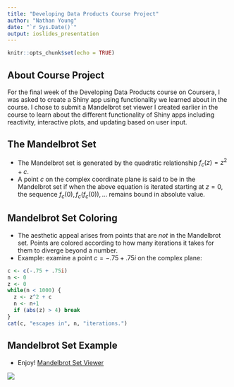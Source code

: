```yaml
---
title: "Developing Data Products Course Project"
author: "Nathan Young"
date: "`r Sys.Date()`"
output: ioslides_presentation
---
```


```r
knitr::opts_chunk$set(echo = TRUE)
```

## About Course Project
For the final week of the Developing Data Products course on Coursera, I was asked to create a Shiny app using functionality we learned about in the course. I chose to submit a Mandelbrot set viewer I created earlier in the course to learn about the different functionality of Shiny apps including reactivity, interactive plots, and updating based on user input.

## The Mandelbrot Set
* The Mandelbrot set is generated by the quadratic relationship $f_c(z)=z^2+c$. 
* A point $c$ on the complex coordinate plane is said to be in the Mandelbrot set if when the above equation is iterated starting at $z=0$, the sequence $f_c(0), f_c(f_c(0)), \dots$ remains bound in absolute value.

## Mandelbrot Set Coloring {.smaller}
* The aesthetic appeal arises from points that are *not* in the Mandelbrot set. Points are colored according to how many iterations it takes for them to diverge beyond a number. 
* Example: examine a point $c = -.75+.75i$ on the complex plane: 

```r
c <- c(-.75 + .75i)
n <- 0
z <- 0
while(n < 1000) {
  z <- z^2 + c
  n <- n+1
  if (abs(z) > 4) break
}
cat(c, "escapes in", n, "iterations.")
```

## Mandelbrot Set Example
* Enjoy! [Mandelbrot Set Viewer](https://rx31wu-nathan-young.shinyapps.io/Mandelbrot_Viewer/)

![](images/MandelbrotExample.png)

